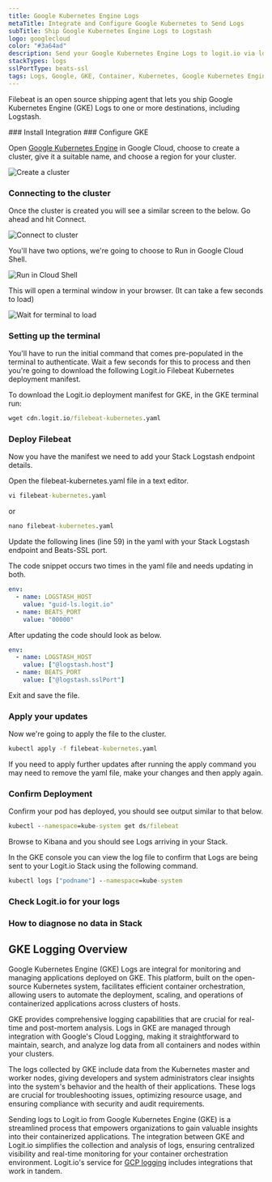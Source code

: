 ```yaml
---
title: Google Kubernetes Engine Logs
metaTitle: Integrate and Configure Google Kubernetes to Send Logs
subTitle: Ship Google Kubernetes Engine Logs to Logstash
logo: googlecloud
color: "#3a64ad"
description: Send your Google Kubernetes Engine Logs to logit.io via logstash using the instructions below and begin searching your data
stackTypes: logs
sslPortType: beats-ssl
tags: Logs, Google, GKE, Container, Kubernetes, Google Kubernetes Engine, Cloud Logs, Google Gke Logs
---
```


Filebeat is an open source shipping agent that lets you ship Google Kubernetes 
Engine (GKE) Logs to one or more destinations, including Logstash.

<Steps>
  ### Install Integration
  <InstallIntegration/>
  ### Configure GKE

  Open [Google Kubernetes Engine](https://console.cloud.google.com/kubernetes/) in Google Cloud, choose to create a cluster, 
  give it a suitable name, and choose a region for your cluster.
        
  ![Create a cluster](@/images/integrations/gke/step-one.png)

  ### Connecting to the cluster

  Once the cluster is created you will see a similar screen to the below. Go ahead and hit Connect.
        
  ![Connect to cluster](@/images/integrations/gke/step-two.png)

  You'll have two options, we're going to choose to Run in Google Cloud Shell.

  ![Run in Cloud Shell](@/images/integrations/gke/step-three.png)

  This will open a terminal window in your browser. (It can take a few seconds to load)

  ![Wait for terminal to load](@/images/integrations/gke/step-four.png)

  ### Setting up the terminal

  You'll have to run the initial command that comes pre-populated in the terminal to authenticate. Wait a few seconds for this to process and then you're going to download the following Logit.io Filebeat Kubernetes deployment manifest.

  To download the Logit.io deployment manifest for GKE, in the GKE terminal run:

  ```cmd copy
  wget cdn.logit.io/filebeat-kubernetes.yaml
  ```

  ### Deploy Filebeat

  Now you have the manifest we need to add your Stack Logstash endpoint details. 
        
  Open the filebeat-kubernetes.yaml file in a text editor.

  ```cmd copy
  vi filebeat-kubernetes.yaml
  ```
  
  or

  ```cmd copy
  nano filebeat-kubernetes.yaml
  ```

  Update the following lines (line 59) in the yaml with your Stack Logstash endpoint and Beats-SSL port.

  <Callout type="info">
    The code snippet occurs two times in the yaml file and needs updating in both.
  </Callout>

  ```yml copy
  env:
    - name: LOGSTASH_HOST
      value: "guid-ls.logit.io"
    - name: BEATS_PORT
      value: "00000"
  ```

  After updating the code should look as below.

  ```yml copy
  env:
    - name: LOGSTASH_HOST
      value: ["@logstash.host"]
    - name: BEATS_PORT
      value: ["@logstash.sslPort"]
  ```

  Exit and save the file.

  ### Apply your updates

  Now we're going to apply the file to the cluster.

  ```cmd copy
  kubectl apply -f filebeat-kubernetes.yaml
  ```
  <Callout type="info">
    If you need to apply further updates after running the apply command you may need to remove the yaml file, make your changes and then apply again.
  </Callout>
  
  ### Confirm Deployment

  Confirm your pod has deployed, you should see output similar to that below.

  ```cmd copy
  kubectl --namespace=kube-system get ds/filebeat
  ```
  Browse to Kibana and you should see Logs arriving in your Stack.

  In the GKE console you can view the log file to confirm that Logs are being sent to your Logit.io Stack using the following command.

  ```cmd copy
  kubectl logs ["podname"] --namespace=kube-system
  ```

  ### Check Logit.io for your logs
  <LaunchStack utmMedium="logs" utmCampaign="gkelogs" source="gke_logs" />

  ### How to diagnose no data in Stack

  <DiagnoseNoData />
</Steps>

## GKE Logging Overview

Google Kubernetes Engine (GKE) Logs are integral for monitoring and managing applications deployed on GKE. 
This platform, built on the open-source Kubernetes system, facilitates efficient container orchestration, 
allowing users to automate the deployment, scaling, and operations of containerized applications across clusters of hosts.

GKE provides comprehensive logging capabilities that are crucial for real-time and post-mortem analysis. 
Logs in GKE are managed through integration with Google's Cloud Logging, making it straightforward to maintain, 
search, and analyze log data from all containers and nodes within your clusters.

The logs collected by GKE include data from the Kubernetes master and worker nodes, giving developers and 
system administrators clear insights into the system's behavior and the health of their applications. 
These logs are crucial for troubleshooting issues, optimizing resource usage, and ensuring compliance with security and audit requirements.

Sending logs to Logit.io from Google Kubernetes Engine (GKE) is a streamlined process that empowers 
organizations to gain valuable insights into their containerized applications. The integration between GKE 
and Logit.io simplifies the collection and analysis of logs, ensuring centralized visibility and real-time 
monitoring for your container orchestration environment. Logit.io's service for [GCP logging](https://logit.io/solutions/gcp-logging/)
 includes integrations that work in tandem.